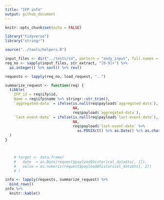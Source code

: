 ```yaml
---
title: "IFP info"
output: github_document
---
```


```r
knitr::opts_chunk$set(echo = FALSE)

library("tidyverse")
library("stringr")

source("../tools/helpers.R")
```

```r
input_files <- dir("../tests/io", pattern = "andy_input", full.names = TRUE)
req_no <- sapply(input_files, str_extract, "[0-9]+") %>% 
  as.integer() %>% sort() %>% rev()

requests <- lapply(req_no, load_request, "..")

summarize_request <- function(req) {
  tibble(
    IFP_id = req$ifp$id,
    Name = req$ifp$name %>% stringr::str_trim(),
    `aggregated-data` = ifelse(is.null(req$payload$`aggregated-data`), 
                               NA, 
                               req$payload$`aggregated-data`),
    `last-event-date` = ifelse(is.null(req$payload$`last-event-date`), 
                               NA, 
                               req$payload$`last-event-date` %>% 
                                 as.POSIXct() %>% as.Date() %>% as.character())
  )
}



    # target <- data.frame(
    #   date  = as.Date(request$payload$historical_data$ts[, 1]),
    #   value = as.numeric(request$payload$historical_data$ts[, 2])
    # )

info <- lapply(requests, summarize_request) %>%
  bind_rows()
info %>%
  knitr::kable()
```

